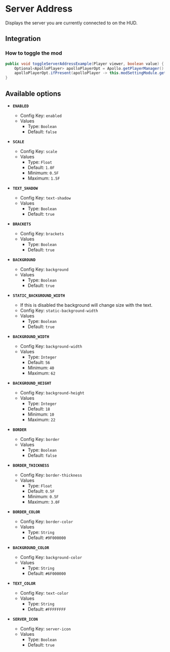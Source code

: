 # Server Address

Displays the server you are currently connected to on the HUD.

## Integration

### How to toggle the mod

```java
public void toggleServerAddressExample(Player viewer, boolean value) {
    Optional<ApolloPlayer> apolloPlayerOpt = Apollo.getPlayerManager().getPlayer(viewer.getUniqueId());
    apolloPlayerOpt.ifPresent(apolloPlayer -> this.modSettingModule.getOptions().set(apolloPlayer, ModServerAddress.ENABLED, value));
}
```

## Available options

- __`ENABLED`__
    - Config Key: `enabled`
    - Values
        - Type: `Boolean`
        - Default: `false`

- __`SCALE`__
    - Config Key: `scale`
    - Values
        - Type: `Float`
        - Default: `1.0F`
        - Minimum: `0.5F`
        - Maximum: `1.5F`

- __`TEXT_SHADOW`__
    - Config Key: `text-shadow`
    - Values
        - Type: `Boolean`
        - Default: `true`

- __`BRACKETS`__
    - Config Key: `brackets`
    - Values
        - Type: `Boolean`
        - Default: `true`

- __`BACKGROUND`__
    - Config Key: `background`
    - Values
        - Type: `Boolean`
        - Default: `true`

- __`STATIC_BACKGROUND_WIDTH`__
    - If this is disabled the background will change size with the text.
    - Config Key: `static-background-width`
    - Values
        - Type: `Boolean`
        - Default: `true`

- __`BACKGROUND_WIDTH`__
    - Config Key: `background-width`
    - Values
        - Type: `Integer`
        - Default: `56`
        - Minimum: `40`
        - Maximum: `62`

- __`BACKGROUND_HEIGHT`__
    - Config Key: `background-height`
    - Values
        - Type: `Integer`
        - Default: `18`
        - Minimum: `10`
        - Maximum: `22`

- __`BORDER`__
    - Config Key: `border`
    - Values
        - Type: `Boolean`
        - Default: `false`

- __`BORDER_THICKNESS`__
    - Config Key: `border-thickness`
    - Values
        - Type: `Float`
        - Default: `0.5F`
        - Minimum: `0.5F`
        - Maximum: `3.0F`

- __`BORDER_COLOR`__
    - Config Key: `border-color`
    - Values
        - Type: `String`
        - Default: `#9F000000`

- __`BACKGROUND_COLOR`__
    - Config Key: `background-color`
    - Values
        - Type: `String`
        - Default: `#6F000000`

- __`TEXT_COLOR`__
    - Config Key: `text-color`
    - Values
        - Type: `String`
        - Default: `#FFFFFFFF`

- __`SERVER_ICON`__
    - Config Key: `server-icon`
    - Values
        - Type: `Boolean`
        - Default: `true`

